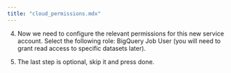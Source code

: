```yaml
---
title: "cloud_permissions.mdx"
---
```


4. Now we need to configure the relevant permissions for this new service account.
   Select the following role: BigQuery Job User (you will need to grant read access to specific datasets later).

5. The last step is optional, skip it and press done.
